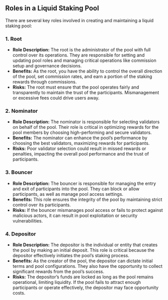 ## Roles in a Liquid Staking Pool

There are several key roles involved in creating and maintaining a liquid staking pool:

### 1. **Root**

- **Role Description:** The root is the administrator of the pool with full control over its operations. They are responsible for setting and updating pool roles and managing critical operations like commission setup and governance decisions.
- **Benefits:** As the root, you have the ability to control the overall direction of the pool, set commission rates, and earn a portion of the staking rewards through commissions.
- **Risks:** The root must ensure that the pool operates fairly and transparently to maintain the trust of the participants. Mismanagement or excessive fees could drive users away.

### 2. **Nominator**

- **Role Description:** The nominator is responsible for selecting validators on behalf of the pool. Their role is critical in optimizing rewards for the pool members by choosing high-performing and secure validators.
- **Benefits:** The nominator can enhance the pool’s performance by choosing the best validators, maximizing rewards for participants.
- **Risks:** Poor validator selection could result in missed rewards or penalties, impacting the overall pool performance and the trust of participants.

### 3. **Bouncer**

- **Role Description:** The bouncer is responsible for managing the entry and exit of participants into the pool. They can block or allow participants, as well as manage pool access settings.
- **Benefits:** This role ensures the integrity of the pool by maintaining strict control over its participants.
- **Risks:** If the bouncer mismanages pool access or fails to protect against malicious actors, it can result in pool exploitation or security vulnerabilities.

### 4. **Depositor**

- **Role Description:** The depositor is the individual or entity that creates the pool by making an initial deposit. This role is critical because the depositor effectively initiates the pool’s staking process.
- **Benefits:** As the creator of the pool, the depositor can dictate initial terms and pool configurations. They also have the opportunity to collect significant rewards from the pool’s success.
- **Risks:** The depositor’s funds are locked as long as the pool remains operational, limiting liquidity. If the pool fails to attract enough participants or operate effectively, the depositor may face opportunity costs.
